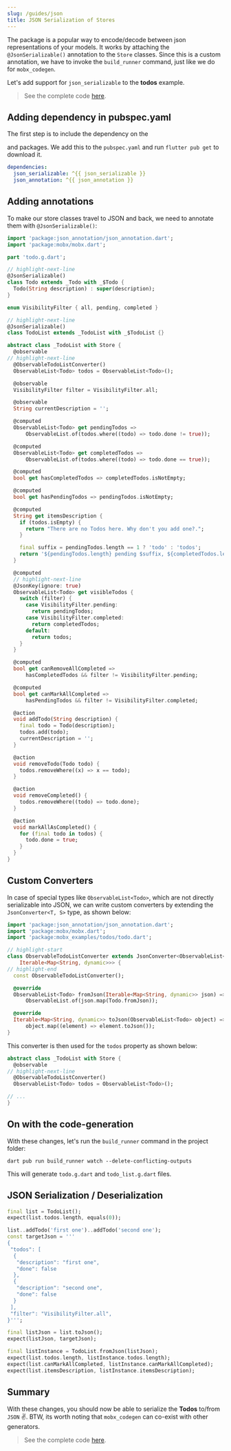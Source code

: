 ```yaml
---
slug: /guides/json
title: JSON Serialization of Stores
---
```



The <PubBadge name="json_serializable" /> package is a popular way to
encode/decode between json representations of your models. It works by attaching
the `@JsonSerializable()` annotation to the `Store` classes. Since this is a
custom annotation, we have to invoke the `build_runner` command, just like we do
for `mobx_codegen`.

Let's add support for `json_serializable` to the **todos** example.

> See the complete code
> [here](https://github.com/mobxjs/mobx.dart/tree/master/mobx_examples/lib/todos).

## Adding dependency in pubspec.yaml

The first step is to include the dependency on the

<PubBadge name="json_serializable" /> and <PubBadge name="json_annotation" />
packages. We add this to the `pubspec.yaml` and run `flutter pub get` to download
it.

```yaml
dependencies:
  json_serializable: ^{{ json_serializable }}
  json_annotation: ^{{ json_annotation }}
```

## Adding annotations

To make our store classes travel to JSON and back, we need to annotate them with
`@JsonSerializable()`:

```dart
import 'package:json_annotation/json_annotation.dart';
import 'package:mobx/mobx.dart';

part 'todo.g.dart';

// highlight-next-line
@JsonSerializable()
class Todo extends _Todo with _$Todo {
  Todo(String description) : super(description);
}

enum VisibilityFilter { all, pending, completed }

// highlight-next-line
@JsonSerializable()
class TodoList extends _TodoList with _$TodoList {}

abstract class _TodoList with Store {
  @observable
// highlight-next-line
  @ObservableTodoListConverter()
  ObservableList<Todo> todos = ObservableList<Todo>();

  @observable
  VisibilityFilter filter = VisibilityFilter.all;

  @observable
  String currentDescription = '';

  @computed
  ObservableList<Todo> get pendingTodos =>
      ObservableList.of(todos.where((todo) => todo.done != true));

  @computed
  ObservableList<Todo> get completedTodos =>
      ObservableList.of(todos.where((todo) => todo.done == true));

  @computed
  bool get hasCompletedTodos => completedTodos.isNotEmpty;

  @computed
  bool get hasPendingTodos => pendingTodos.isNotEmpty;

  @computed
  String get itemsDescription {
    if (todos.isEmpty) {
      return "There are no Todos here. Why don't you add one?.";
    }

    final suffix = pendingTodos.length == 1 ? 'todo' : 'todos';
    return '${pendingTodos.length} pending $suffix, ${completedTodos.length} completed';
  }

  @computed
  // highlight-next-line
  @JsonKey(ignore: true)
  ObservableList<Todo> get visibleTodos {
    switch (filter) {
      case VisibilityFilter.pending:
        return pendingTodos;
      case VisibilityFilter.completed:
        return completedTodos;
      default:
        return todos;
    }
  }

  @computed
  bool get canRemoveAllCompleted =>
      hasCompletedTodos && filter != VisibilityFilter.pending;

  @computed
  bool get canMarkAllCompleted =>
      hasPendingTodos && filter != VisibilityFilter.completed;

  @action
  void addTodo(String description) {
    final todo = Todo(description);
    todos.add(todo);
    currentDescription = '';
  }

  @action
  void removeTodo(Todo todo) {
    todos.removeWhere((x) => x == todo);
  }

  @action
  void removeCompleted() {
    todos.removeWhere((todo) => todo.done);
  }

  @action
  void markAllAsCompleted() {
    for (final todo in todos) {
      todo.done = true;
    }
  }
}
```

## Custom Converters

In case of special types like `ObservableList<Todo>`, which are not directly
serializable into JSON, we can write custom converters by extending the
`JsonConverter<T, S>` type, as shown below:

```dart
import 'package:json_annotation/json_annotation.dart';
import 'package:mobx/mobx.dart';
import 'package:mobx_examples/todos/todo.dart';

// highlight-start
class ObservableTodoListConverter extends JsonConverter<ObservableList<Todo>,
    Iterable<Map<String, dynamic>>> {
// highlight-end
  const ObservableTodoListConverter();

  @override
  ObservableList<Todo> fromJson(Iterable<Map<String, dynamic>> json) =>
      ObservableList.of(json.map(Todo.fromJson));

  @override
  Iterable<Map<String, dynamic>> toJson(ObservableList<Todo> object) =>
      object.map((element) => element.toJson());
}

```

This converter is then used for the `todos` property as shown below:

```dart
abstract class _TodoList with Store {
  @observable
// highlight-next-line
  @ObservableTodoListConverter()
  ObservableList<Todo> todos = ObservableList<Todo>();

// ...
}
```

## On with the code-generation

With these changes, let's run the `build_runner` command in the project folder:

```
dart pub run build_runner watch --delete-conflicting-outputs
```

This will generate `todo.g.dart` and `todo_list.g.dart` files.

## JSON Serialization / Deserialization

```dart
final list = TodoList();
expect(list.todos.length, equals(0));

list..addTodo('first one')..addTodo('second one');
const targetJson = '''
{
 "todos": [
  {
   "description": "first one",
   "done": false
  },
  {
   "description": "second one",
   "done": false
  }
 ],
 "filter": "VisibilityFilter.all",
}''';

final listJson = list.toJson();
expect(listJson, targetJson);

final listInstance = TodoList.fromJson(listJson);
expect(list.todos.length, listInstance.todos.length);
expect(list.canMarkAllCompleted, listInstance.canMarkAllCompleted);
expect(list.itemsDescription, listInstance.itemsDescription);
```

## Summary

With these changes, you should now be able to serialize the **Todos** to/from
`JSON` ✌️. BTW, its worth noting that `mobx_codegen` can co-exist with other
generators.

> See the complete code
> [here](https://github.com/mobxjs/mobx.dart/tree/master/mobx_examples/lib/todos).
